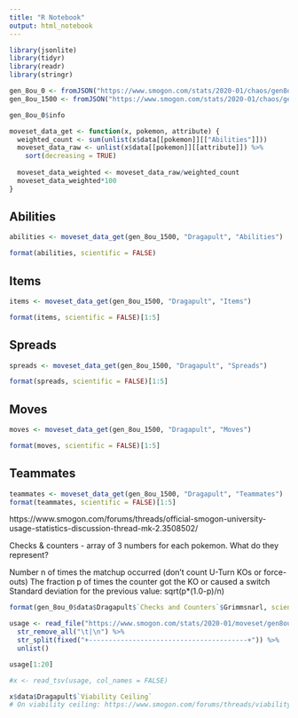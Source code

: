 ```yaml
---
title: "R Notebook"
output: html_notebook
---
```



```r
library(jsonlite)
library(tidyr)
library(readr)
library(stringr)
```

```r
gen_8ou_0 <- fromJSON("https://www.smogon.com/stats/2020-01/chaos/gen8ou-0.json", simplifyDataFrame = TRUE)
gen_8ou_1500 <- fromJSON("https://www.smogon.com/stats/2020-01/chaos/gen8ou-1500.json", simplifyDataFrame = TRUE)
```

```r
gen_8ou_0$info
```

```r
moveset_data_get <- function(x, pokemon, attribute) {
  weighted_count <- sum(unlist(x$data[[pokemon]][["Abilities"]]))
  moveset_data_raw <- unlist(x$data[[pokemon]][[attribute]]) %>% 
    sort(decreasing = TRUE)
  
  moveset_data_weighted <- moveset_data_raw/weighted_count
  moveset_data_weighted*100
}
```

## Abilities
```r
abilities <- moveset_data_get(gen_8ou_1500, "Dragapult", "Abilities")

format(abilities, scientific = FALSE)
```

## Items
```r
items <- moveset_data_get(gen_8ou_1500, "Dragapult", "Items")

format(items, scientific = FALSE)[1:5]
```

## Spreads
```r
spreads <- moveset_data_get(gen_8ou_1500, "Dragapult", "Spreads")

format(spreads, scientific = FALSE)[1:5]
```

## Moves
```r
moves <- moveset_data_get(gen_8ou_1500, "Dragapult", "Moves")

format(moves, scientific = FALSE)[1:5]
```

## Teammates
```r
teammates <- moveset_data_get(gen_8ou_1500, "Dragapult", "Teammates")
format(teammates, scientific = FALSE)[1:5]
```

https://www.smogon.com/forums/threads/official-smogon-university-usage-statistics-discussion-thread-mk-2.3508502/

Checks & counters - array of 3 numbers for each pokemon. What do they represent?

Number n of times the matchup occurred (don't count U-Turn KOs or force-outs)
The fraction p of times the counter got the KO or caused a switch
Standard deviation for the previous value: sqrt(p*(1.0-p)/n)


```r
format(gen_8ou_0$data$Dragapult$`Checks and Counters`$Grimmsnarl, scientific = FALSE)
```


```r
usage <- read_file("https://www.smogon.com/stats/2020-01/moveset/gen8ou-0.txt") %>%
  str_remove_all("\t|\n") %>%
  str_split(fixed("+----------------------------------------+")) %>%
  unlist()

usage[1:20]

#x <- read_tsv(usage, col_names = FALSE)

```





```r
x$data$Dragapult$`Viability Ceiling`
# On viability ceiling: https://www.smogon.com/forums/threads/viability-ceiling-a-measure-of-how-far-a-pokemon-can-take-you.3546373/
```

